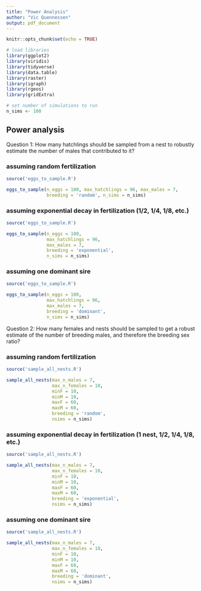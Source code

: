 ```yaml
---
title: "Power Analysis"
author: "Vic Quennessen"
output: pdf_document
---
```


```r
knitr::opts_chunk$set(echo = TRUE)
```

```r
# load libraries
library(ggplot2)
library(viridis)
library(tidyverse)
library(data.table)
library(raster)
library(igraph)
library(rgeos)
library(gridExtra)

# set number of simulations to run
n_sims <- 100
```

## Power analysis

Question 1: How many hatchlings should be sampled from a nest to robustly estimate the number of males that contributed to it?

### assuming random fertilization
```r
source('eggs_to_sample.R')

eggs_to_sample(n_eggs = 100, max_hatchlings = 96, max_males = 7, 
               breeding = 'random', n_sims = n_sims)
```
\newpage

### assuming exponential decay in fertilization (1/2, 1/4, 1/8, etc.)
```r
source('eggs_to_sample.R')

eggs_to_sample(n_eggs = 100, 
               max_hatchlings = 96, 
               max_males = 7, 
               breeding = 'exponential', 
               n_sims = n_sims)
```

\newpage

### assuming one dominant sire
```r
source('eggs_to_sample.R')

eggs_to_sample(n_eggs = 100, 
               max_hatchlings = 96, 
               max_males = 7, 
               breeding = 'dominant', 
               n_sims = n_sims)
```

\newpage

Question 2: How many females and nests should be sampled to get a robust estimate of the number of breeding males, and therefore the breeding sex ratio?

### assuming random fertilization
```r
source('sample_all_nests.R')

sample_all_nests(max_n_males = 7,
                 max_n_females = 10, 
                 minF = 10, 
                 minM = 10, 
                 maxF = 60, 
                 maxM = 60, 
                 breeding = 'random',
                 nsims = n_sims)
```

\newpage

### assuming exponential decay in fertilization (1 nest, 1/2, 1/4, 1/8, etc.)
```r
source('sample_all_nests.R')

sample_all_nests(max_n_males = 7,
                 max_n_females = 10, 
                 minF = 10, 
                 minM = 10, 
                 maxF = 60, 
                 maxM = 60, 
                 breeding = 'exponential',
                 nsims = n_sims)
```

\newpage

### assuming one dominant sire
```r
source('sample_all_nests.R')

sample_all_nests(max_n_males = 7,
                 max_n_females = 10, 
                 minF = 10, 
                 minM = 10, 
                 maxF = 60, 
                 maxM = 60, 
                 breeding = 'dominant',
                 nsims = n_sims)
```
